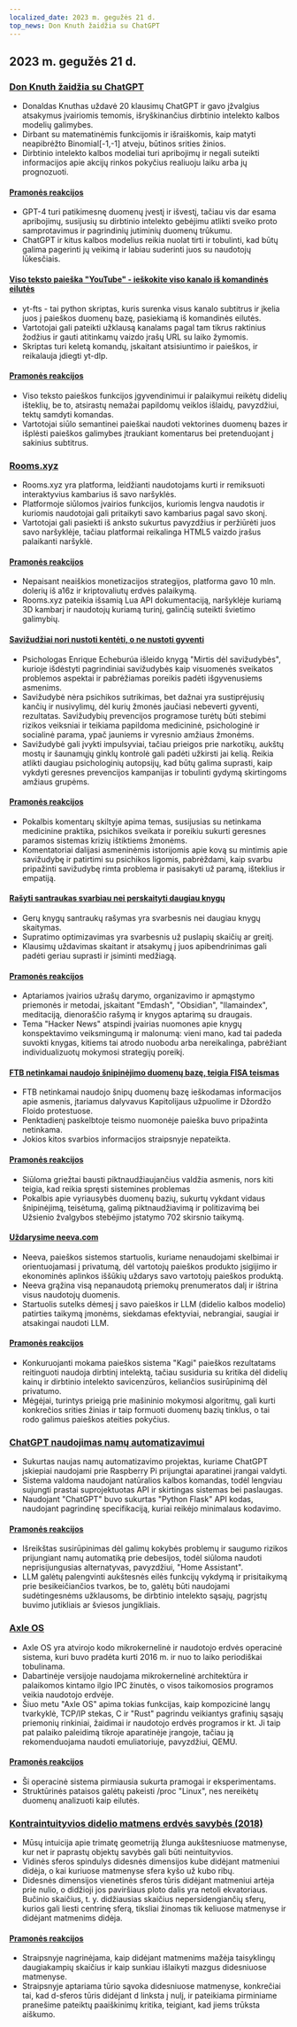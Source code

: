 ```yaml
---
localized_date: 2023 m. gegužės 21 d.
top_news: Don Knuth žaidžia su ChatGPT
---
```


## 2023 m. gegužės 21 d.

### [Don Knuth žaidžia su ChatGPT](https://cs.stanford.edu/~knuth/chatGPT20.txt)

- Donaldas Knuthas uždavė 20 klausimų ChatGPT ir gavo įžvalgius atsakymus įvairiomis temomis, išryškinančius dirbtinio intelekto kalbos modelių galimybes.
- Dirbant su matematinėmis funkcijomis ir išraiškomis, kaip matyti neapibrėžto Binomial[-1,-1] atveju, būtinos srities žinios.
- Dirbtinio intelekto kalbos modeliai turi apribojimų ir negali suteikti informacijos apie akcijų rinkos pokyčius realiuoju laiku arba jų prognozuoti.

#### [Pramonės reakcijos](http://news.ycombinator.com/item?id=36012360)

- GPT-4 turi patikimesnę duomenų įvestį ir išvestį, tačiau vis dar esama apribojimų, susijusių su dirbtinio intelekto gebėjimu atlikti sveiko proto samprotavimus ir pagrindinių jutiminių duomenų trūkumu.
- ChatGPT ir kitus kalbos modelius reikia nuolat tirti ir tobulinti, kad būtų galima pagerinti jų veikimą ir labiau suderinti juos su naudotojų lūkesčiais.

#### [Viso teksto paieška "YouTube" - ieškokite viso kanalo iš komandinės eilutės](https://github.com/NotJoeMartinez/yt-fts)

- yt-fts - tai python skriptas, kuris surenka visus kanalo subtitrus ir įkelia juos į paieškos duomenų bazę, pasiekiamą iš komandinės eilutės.
- Vartotojai gali pateikti užklausą kanalams pagal tam tikrus raktinius žodžius ir gauti atitinkamų vaizdo įrašų URL su laiko žymomis.
- Skriptas turi keletą komandų, įskaitant atsisiuntimo ir paieškos, ir reikalauja įdiegti yt-dlp.

#### [Pramonės reakcijos](http://news.ycombinator.com/item?id=36009774)

- Viso teksto paieškos funkcijos įgyvendinimui ir palaikymui reikėtų didelių išteklių, be to, atsirastų nemažai papildomų veiklos išlaidų, pavyzdžiui, tektų samdyti komandas.
- Vartotojai siūlo semantinei paieškai naudoti vektorines duomenų bazes ir išplėsti paieškos galimybes įtraukiant komentarus bei pretenduojant į sakinius subtitrus.

### [Rooms.xyz](https://rooms.xyz/)

- Rooms.xyz yra platforma, leidžianti naudotojams kurti ir remiksuoti interaktyvius kambarius iš savo naršyklės.
- Platformoje siūlomos įvairios funkcijos, kuriomis lengva naudotis ir kuriomis naudotojai gali pritaikyti savo kambarius pagal savo skonį.
- Vartotojai gali pasiekti iš anksto sukurtus pavyzdžius ir peržiūrėti juos savo naršyklėje, tačiau platformai reikalinga HTML5 vaizdo įrašus palaikanti naršyklė.

#### [Pramonės reakcijos](http://news.ycombinator.com/item?id=36009430)

- Nepaisant neaiškios monetizacijos strategijos, platforma gavo 10 mln. dolerių iš a16z ir kriptovaliutų erdvės palaikymą.
- Rooms.xyz pateikia išsamią Lua API dokumentaciją, naršyklėje kuriamą 3D kambarį ir naudotojų kuriamą turinį, galinčią suteikti švietimo galimybių.

#### [Savižudžiai nori nustoti kentėti, o ne nustoti gyventi](https://english.elpais.com/science-tech/2023-05-20/psychologist-enrique-echeburua-people-who-die-by-suicide-want-to-stop-suffering-not-to-stop-living.html)

- Psichologas Enrique Echeburúa išleido knygą "Mirtis dėl savižudybės", kurioje išdėstyti pagrindiniai savižudybės kaip visuomenės sveikatos problemos aspektai ir pabrėžiamas poreikis padėti išgyvenusiems asmenims.
- Savižudybė nėra psichikos sutrikimas, bet dažnai yra sustiprėjusių kančių ir nusivylimų, dėl kurių žmonės jaučiasi nebeverti gyventi, rezultatas. Savižudybių prevencijos programose turėtų būti stebimi rizikos veiksniai ir teikiama papildoma medicininė, psichologinė ir socialinė parama, ypač jauniems ir vyresnio amžiaus žmonėms.
- Savižudybė gali įvykti impulsyviai, tačiau prieigos prie narkotikų, aukštų mostų ir šaunamųjų ginklų kontrolė gali padėti užkirsti jai kelią. Reikia atlikti daugiau psichologinių autopsijų, kad būtų galima suprasti, kaip vykdyti geresnes prevencijos kampanijas ir tobulinti gydymą skirtingoms amžiaus grupėms.

#### [Pramonės reakcijos](http://news.ycombinator.com/item?id=36010975)

- Pokalbis komentarų skiltyje apima temas, susijusias su netinkama medicinine praktika, psichikos sveikata ir poreikiu sukurti geresnes paramos sistemas krizių ištiktiems žmonėms.
- Komentatoriai dalijasi asmeninėmis istorijomis apie kovą su mintimis apie savižudybę ir patirtimi su psichikos ligomis, pabrėždami, kaip svarbu pripažinti savižudybę rimta problema ir pasisakyti už paramą, išteklius ir empatiją.

#### [Rašyti santraukas svarbiau nei perskaityti daugiau knygų](https://www.andreasfragner.com/writing/writing-summaries)

- Gerų knygų santraukų rašymas yra svarbesnis nei daugiau knygų skaitymas.
- Supratimo optimizavimas yra svarbesnis už puslapių skaičių ar greitį.
- Klausimų uždavimas skaitant ir atsakymų į juos apibendrinimas gali padėti geriau suprasti ir įsiminti medžiagą.

#### [Pramonės reakcijos](http://news.ycombinator.com/item?id=36011599)

- Aptariamos įvairios užrašų darymo, organizavimo ir apmąstymo priemonės ir metodai, įskaitant "Emdash", "Obsidian", "llamaindex", meditaciją, dienoraščio rašymą ir knygos aptarimą su draugais.
- Tema "Hacker News" atspindi įvairias nuomones apie knygų konspektavimo veiksmingumą ir malonumą: vieni mano, kad tai padeda suvokti knygas, kitiems tai atrodo nuobodu arba nereikalinga, pabrėžiant individualizuotų mokymosi strategijų poreikį.

#### [FTB netinkamai naudojo šnipinėjimo duomenų bazę, teigia FISA teismas](https://www.wsj.com/articles/fbi-improperly-searched-spy-database-for-information-on-americans-court-says-2f12bcd)

- FTB netinkamai naudojo šnipų duomenų bazę ieškodamas informacijos apie asmenis, įtariamus dalyvavus Kapitolijaus užpuolime ir Džordžo Floido protestuose.
- Penktadienį paskelbtoje teismo nuomonėje paieška buvo pripažinta netinkama.
- Jokios kitos svarbios informacijos straipsnyje nepateikta.

#### [Pramonės reakcijos](http://news.ycombinator.com/item?id=36011550)

- Siūloma griežtai bausti piktnaudžiaujančius valdžia asmenis, nors kiti teigia, kad reikia spręsti sistemines problemas
- Pokalbis apie vyriausybės duomenų bazių, sukurtų vykdant vidaus šnipinėjimą, teisėtumą, galimą piktnaudžiavimą ir politizavimą bei Užsienio žvalgybos stebėjimo įstatymo 702 skirsnio taikymą.

#### [Uždarysime neeva.com](https://neeva.com/blog/may-announcement)

- Neeva, paieškos sistemos startuolis, kuriame nenaudojami skelbimai ir orientuojamasi į privatumą, dėl vartotojų paieškos produkto įsigijimo ir ekonominės aplinkos iššūkių uždarys savo vartotojų paieškos produktą.
- Neeva grąžina visą nepanaudotą priemokų prenumeratos dalį ir ištrina visus naudotojų duomenis.
- Startuolis sutelks dėmesį į savo paieškos ir LLM (didelio kalbos modelio) patirties taikymą įmonėms, siekdamas efektyviai, nebrangiai, saugiai ir atsakingai naudoti LLM.

#### [Pramonės reakcijos](http://news.ycombinator.com/item?id=36013783)

- Konkuruojanti mokama paieškos sistema "Kagi" paieškos rezultatams reitinguoti naudoja dirbtinį intelektą, tačiau susiduria su kritika dėl didelių kainų ir dirbtinio intelekto savicenzūros, keliančios susirūpinimą dėl privatumo.
- Mėgėjai, turintys prieigą prie mašininio mokymosi algoritmų, gali kurti konkrečios srities žinias ir taip formuoti duomenų bazių tinklus, o tai rodo galimus paieškos ateities pokyčius.

### [ChatGPT naudojimas namų automatizavimui](https://www.atomic14.com/2023/05/14/is-this-the-future-of-home-automation.html)

- Sukurtas naujas namų automatizavimo projektas, kuriame ChatGPT įskiepiai naudojami prie Raspberry Pi prijungtai aparatinei įrangai valdyti.
- Sistema valdoma naudojant natūralios kalbos komandas, todėl lengviau sujungti prastai suprojektuotas API ir skirtingas sistemas bei paslaugas.
- Naudojant "ChatGPT" buvo sukurtas "Python Flask" API kodas, naudojant pagrindinę specifikaciją, kuriai reikėjo minimalaus kodavimo.

#### [Pramonės reakcijos](http://news.ycombinator.com/item?id=36013571)

- Išreikštas susirūpinimas dėl galimų kokybės problemų ir saugumo rizikos prijungiant namų automatiką prie debesijos, todėl siūloma naudoti neprisijungusias alternatyvas, pavyzdžiui, "Home Assistant".
- LLM galėtų palengvinti aukštesnės eilės funkcijų vykdymą ir prisitaikymą prie besikeičiančios tvarkos, be to, galėtų būti naudojami sudėtingesnėms užklausoms, be dirbtinio intelekto sąsajų, pagrįstų buvimo jutikliais ar šviesos jungikliais.

### [Axle OS](https://axleos.com/)

- Axle OS yra atvirojo kodo mikrokernelinė ir naudotojo erdvės operacinė sistema, kuri buvo pradėta kurti 2016 m. ir nuo to laiko periodiškai tobulinama.
- Dabartinėje versijoje naudojama mikrokernelinė architektūra ir palaikomos kintamo ilgio IPC žinutės, o visos taikomosios programos veikia naudotojo erdvėje.
- Šiuo metu "Axle OS" apima tokias funkcijas, kaip kompozicinė langų tvarkyklė, TCP/IP stekas, C ir "Rust" pagrindu veikiantys grafinių sąsajų priemonių rinkiniai, žaidimai ir naudotojo erdvės programos ir kt. Ji taip pat palaiko paleidimą tikroje aparatinėje įrangoje, tačiau ją rekomenduojama naudoti emuliatoriuje, pavyzdžiui, QEMU.

#### [Pramonės reakcijos](http://news.ycombinator.com/item?id=36008526)

- Ši operacinė sistema pirmiausia sukurta pramogai ir eksperimentams.
- Struktūrinės pataisos galėtų pakeisti /proc "Linux", nes nereikėtų duomenų analizuoti kaip eilutės.

### [Kontraintuityvios didelio matmens erdvės savybės (2018)](https://marckhoury.github.io/blog/counterintuitive-properties-of-high-dimensional-space/)

- Mūsų intuicija apie trimatę geometriją žlunga aukštesniuose matmenyse, kur net ir paprastų objektų savybės gali būti neintuityvios.
- Vidinės sferos spindulys didesnės dimensijos kube didėjant matmeniui didėja, o kai kuriuose matmenyse sfera kyšo už kubo ribų.
- Didesnės dimensijos vienetinės sferos tūris didėjant matmeniui artėja prie nulio, o didžioji jos paviršiaus ploto dalis yra netoli ekvatoriaus. Bučinio skaičius, t. y. didžiausias skaičius nepersidengiančių sferų, kurios gali liesti centrinę sferą, tiksliai žinomas tik keliuose matmenyse ir didėjant matmenims didėja.

#### [Pramonės reakcijos](http://news.ycombinator.com/item?id=36009667)

- Straipsnyje nagrinėjama, kaip didėjant matmenims mažėja taisyklingų daugiakampių skaičius ir kaip sunkiau išlaikyti mazgus didesniuose matmenyse.
- Straipsnyje aptariama tūrio sąvoka didesniuose matmenyse, konkrečiai tai, kad d-sferos tūris didėjant d linksta į nulį, ir pateikiama pirminiame pranešime pateiktų paaiškinimų kritika, teigiant, kad jiems trūksta aiškumo.


